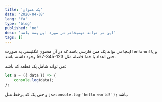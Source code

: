 ```yaml
---
title: 'یک عنوان'
date: '2020-04-08'
lang: 'fa'
type: 'blog'
published: 'no'
desc: 'این می تواند توضیحاتی در مورد این پست باشد'
tags: []
---
```


اینجا می تواند یک متن فارسی باشد که در آن محتوی انگلیسی به صورت hello en! و یا حتی اعداد با خط فاصله مثل 123-345-567 وجود داشته باشد.

می تواند شامل یک قطعه کد باشد:

```javascript
let a = ({ data }) => {
    console.log(data);
};
```

و حتی یک کد برخط مثل `js>console.log('hello world!');` باشد.
